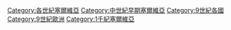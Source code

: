 [[Category:各世紀塞爾維亞|Category:各世紀塞爾維亞]]
[[Category:中世紀早期塞爾維亞|Category:中世紀早期塞爾維亞]]
[[Category:9世紀各國|Category:9世紀各國]]
[[Category:9世紀歐洲|Category:9世紀歐洲]]
[[Category:1千紀塞爾維亞|Category:1千紀塞爾維亞]]